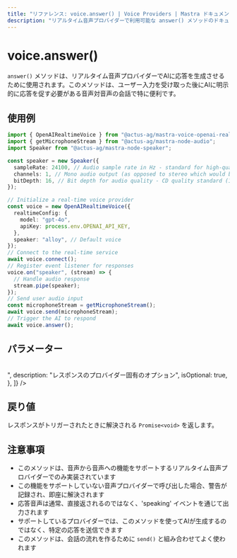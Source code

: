 ```yaml
---
title: "リファレンス: voice.answer() | Voice Providers | Mastra ドキュメント"
description: "リアルタイム音声プロバイダーで利用可能な answer() メソッドのドキュメント。このメソッドは音声プロバイダーに応答の生成を指示します。"
---
```


# voice.answer()

`answer()` メソッドは、リアルタイム音声プロバイダーでAIに応答を生成させるために使用されます。このメソッドは、ユーザー入力を受け取った後にAIに明示的に応答を促す必要がある音声対音声の会話で特に便利です。

## 使用例

```typescript
import { OpenAIRealtimeVoice } from "@actus-ag/mastra-voice-openai-realtime";
import { getMicrophoneStream } from "@actus-ag/mastra-node-audio";
import Speaker from "@actus-ag/mastra-node-speaker";

const speaker = new Speaker({
  sampleRate: 24100, // Audio sample rate in Hz - standard for high-quality audio on MacBook Pro
  channels: 1, // Mono audio output (as opposed to stereo which would be 2)
  bitDepth: 16, // Bit depth for audio quality - CD quality standard (16-bit resolution)
});

// Initialize a real-time voice provider
const voice = new OpenAIRealtimeVoice({
  realtimeConfig: {
    model: "gpt-4o",
    apiKey: process.env.OPENAI_API_KEY,
  },
  speaker: "alloy", // Default voice
});
// Connect to the real-time service
await voice.connect();
// Register event listener for responses
voice.on("speaker", (stream) => {
  // Handle audio response
  stream.pipe(speaker);
});
// Send user audio input
const microphoneStream = getMicrophoneStream();
await voice.send(microphoneStream);
// Trigger the AI to respond
await voice.answer();
```

## パラメーター

<br />
<PropertiesTable
  content={[
    {
      name: "options",
      type: "Record<string, unknown>",
      description: "レスポンスのプロバイダー固有のオプション",
      isOptional: true,
    },
  ]}
/>

## 戻り値

レスポンスがトリガーされたときに解決される `Promise<void>` を返します。

## 注意事項

- このメソッドは、音声から音声への機能をサポートするリアルタイム音声プロバイダーでのみ実装されています
- この機能をサポートしていない音声プロバイダーで呼び出した場合、警告が記録され、即座に解決されます
- 応答音声は通常、直接返されるのではなく、'speaking' イベントを通じて出力されます
- サポートしているプロバイダーでは、このメソッドを使ってAIが生成するのではなく、特定の応答を送信できます
- このメソッドは、会話の流れを作るために `send()` と組み合わせてよく使われます
